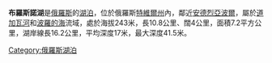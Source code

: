 {{Infobox lake
 | lake_name = 布羅斯諾湖<br>Бросно
 | image_lake = 
 | caption_lake = 
 | image_bathymetry =
 | caption_bathymetry =
 | location = [[特維爾|特維爾]]
 | coords = {{coord|56.826|N|31.942|E|display=inline,title|region:RU_type:waterbody_source:ruwiki}}
 | type = 
 | inflow =
 | outflow =
 | catchment =
 | basin_countries = {{RUS}}
 | length =
 | width =
 | area = 
 | depth = 
 | max-depth = {{convert|43|m|ft|abbr=on}}
 | volume = 
 | residence_time =
 | shore =
 | elevation = 
 | islands =
 | cities =
}}
'''布羅斯諾湖'''是[[俄羅斯|俄羅斯]]的[[湖泊|湖泊]]，位於俄羅斯[[特維爾州|特維爾州]]內，鄰近[[安德烈亞波爾|安德烈亞波爾]]，屬於[[道加瓦河|道加瓦河]]和[[波羅的海|波羅的海]]流域，處於海拔243米，長10.8公里、闊4公里，面積7.2平方公里，湖岸線長16.2公里，平均深度17米，最大深度41.5米。


[[Category:俄羅斯湖泊|Category:俄羅斯湖泊]]

{{Russia-geo-stub}}